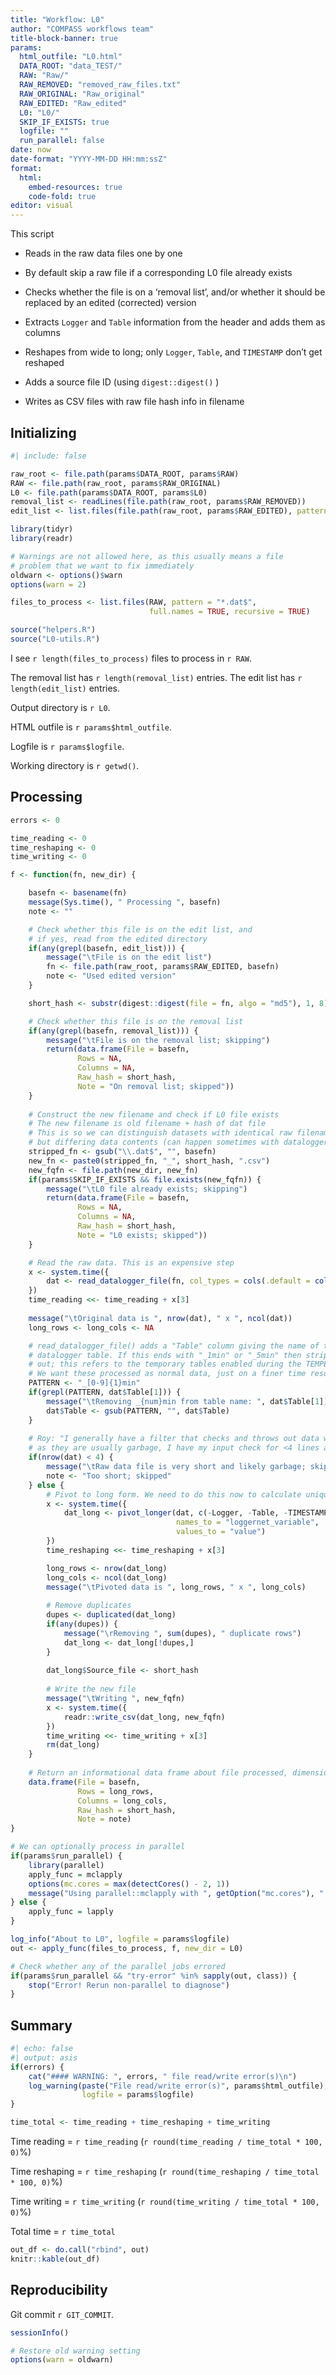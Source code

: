 ```yaml
---
title: "Workflow: L0"
author: "COMPASS workflows team"
title-block-banner: true
params:
  html_outfile: "L0.html"
  DATA_ROOT: "data_TEST/"
  RAW: "Raw/"
  RAW_REMOVED: "removed_raw_files.txt"
  RAW_ORIGINAL: "Raw_original"
  RAW_EDITED: "Raw_edited"
  L0: "L0/"
  SKIP_IF_EXISTS: true
  logfile: ""
  run_parallel: false
date: now
date-format: "YYYY-MM-DD HH:mm:ssZ"
format: 
  html:
    embed-resources: true
    code-fold: true
editor: visual
---
```


This script

-   Reads in the raw data files one by one

-   By default skip a raw file if a corresponding L0 file already exists

-   Checks whether the file is on a 'removal list', and/or whether it should be replaced by an edited (corrected) version

-   Extracts `Logger` and `Table` information from the header and adds them as columns

-   Reshapes from wide to long; only `Logger`, `Table`, and `TIMESTAMP` don't get reshaped

-   Adds a source file ID (using `digest::digest()` )

-   Writes as CSV files with raw file hash info in filename

## Initializing

```r
#| include: false

raw_root <- file.path(params$DATA_ROOT, params$RAW)
RAW <- file.path(raw_root, params$RAW_ORIGINAL)
L0 <- file.path(params$DATA_ROOT, params$L0)
removal_list <- readLines(file.path(raw_root, params$RAW_REMOVED))
edit_list <- list.files(file.path(raw_root, params$RAW_EDITED), pattern = "dat$")

library(tidyr)
library(readr)

# Warnings are not allowed here, as this usually means a file
# problem that we want to fix immediately
oldwarn <- options()$warn
options(warn = 2)

files_to_process <- list.files(RAW, pattern = "*.dat$", 
                               full.names = TRUE, recursive = TRUE)

source("helpers.R")
source("L0-utils.R")
```

I see `r length(files_to_process)` files to process in `r RAW`.

The removal list has `r length(removal_list)` entries. The edit list has `r length(edit_list)` entries.

Output directory is `r L0`.

HTML outfile is `r params$html_outfile`.

Logfile is `r params$logfile`.

Working directory is `r getwd()`.

## Processing

```r
errors <- 0

time_reading <- 0
time_reshaping <- 0
time_writing <- 0

f <- function(fn, new_dir) {

    basefn <- basename(fn)
    message(Sys.time(), " Processing ", basefn)
    note <- ""

    # Check whether this file is on the edit list, and
    # if yes, read from the edited directory
    if(any(grepl(basefn, edit_list))) {
        message("\tFile is on the edit list")
        fn <- file.path(raw_root, params$RAW_EDITED, basefn)
        note <- "Used edited version"
    }

    short_hash <- substr(digest::digest(file = fn, algo = "md5"), 1, 8)

    # Check whether this file is on the removal list
    if(any(grepl(basefn, removal_list))) {
        message("\tFile is on the removal list; skipping")
        return(data.frame(File = basefn,
               Rows = NA,
               Columns = NA,
               Raw_hash = short_hash,
               Note = "On removal list; skipped"))
    }
    
    # Construct the new filename and check if L0 file exists
    # The new filename is old filename + hash of dat file
    # This is so we can distinguish datasets with identical raw filenames
    # but differing data contents (can happen sometimes with dataloggers)
    stripped_fn <- gsub("\\.dat$", "", basefn)
    new_fn <- paste0(stripped_fn, "_", short_hash, ".csv")
    new_fqfn <- file.path(new_dir, new_fn)
    if(params$SKIP_IF_EXISTS && file.exists(new_fqfn)) {
        message("\tL0 file already exists; skipping")
        return(data.frame(File = basefn,
               Rows = NA,
               Columns = NA,
               Raw_hash = short_hash,
               Note = "L0 exists; skipped"))
    }

    # Read the raw data. This is an expensive step
    x <- system.time({
        dat <- read_datalogger_file(fn, col_types = cols(.default = col_character()))
    })
    time_reading <<- time_reading + x[3]
    
    message("\tOriginal data is ", nrow(dat), " x ", ncol(dat))
    long_rows <- long_cols <- NA

    # read_datalogger_file() adds a "Table" column giving the name of the 
    # datalogger table. If this ends with "_1min" or "_5min" then strip that
    # out; this refers to the temporary tables enabled during the TEMPEST floods.
    # We want these processed as normal data, just on a finer time resolution.
    PATTERN <- "_[0-9]{1}min"
    if(grepl(PATTERN, dat$Table[1])) {
        message("\tRemoving _{num}min from table name: ", dat$Table[1])
        dat$Table <- gsub(PATTERN, "", dat$Table)
    }
    
    # Roy: "I generally have a filter that checks and throws out data with very few lines 
    # as they are usually garbage, I have my input check for <4 lines after header" 
    if(nrow(dat) < 4) {
        message("\tRaw data file is very short and likely garbage; skipping")
        note <- "Too short; skipped"
    } else {
        # Pivot to long form. We need to do this now to calculate unique observation IDs
        x <- system.time({
            dat_long <- pivot_longer(dat, c(-Logger, -Table, -TIMESTAMP),
                                     names_to = "loggernet_variable",
                                     values_to = "value")
        })
        time_reshaping <<- time_reshaping + x[3]

        long_rows <- nrow(dat_long)
        long_cols <- ncol(dat_long)
        message("\tPivoted data is ", long_rows, " x ", long_cols)
        
        # Remove duplicates
        dupes <- duplicated(dat_long)
        if(any(dupes)) {
            message("\rRemoving ", sum(dupes), " duplicate rows")
            dat_long <- dat_long[!dupes,]
        }
        
        dat_long$Source_file <- short_hash
        
        # Write the new file
        message("\tWriting ", new_fqfn)
        x <- system.time({
            readr::write_csv(dat_long, new_fqfn)
        })
        time_writing <<- time_writing + x[3]
        rm(dat_long)
    }
    
    # Return an informational data frame about file processed, dimensions, etc.
    data.frame(File = basefn,
               Rows = long_rows,
               Columns = long_cols,
               Raw_hash = short_hash,
               Note = note)
}

# We can optionally process in parallel
if(params$run_parallel) {
    library(parallel)
    apply_func = mclapply
    options(mc.cores = max(detectCores() - 2, 1))
    message("Using parallel::mclapply with ", getOption("mc.cores"), " cores")
} else {
    apply_func = lapply
}

log_info("About to L0", logfile = params$logfile)
out <- apply_func(files_to_process, f, new_dir = L0)

# Check whether any of the parallel jobs errored
if(params$run_parallel && "try-error" %in% sapply(out, class)) {
    stop("Error! Rerun non-parallel to diagnose")
}
```

## Summary

```r
#| echo: false
#| output: asis
if(errors) {
    cat("#### WARNING: ", errors, " file read/write error(s)\n")
    log_warning(paste("File read/write error(s)", params$html_outfile), 
                logfile = params$logfile)
}

time_total <- time_reading + time_reshaping + time_writing
```

Time reading = `r time_reading` (`r round(time_reading / time_total * 100, 0)`%)

Time reshaping = `r time_reshaping` (`r round(time_reshaping / time_total * 100, 0)`%)

Time writing = `r time_writing` (`r round(time_writing / time_total * 100, 0)`%)

Total time = `r time_total`

```r
out_df <- do.call("rbind", out)
knitr::kable(out_df)
```

## Reproducibility

Git commit `r GIT_COMMIT`.

```r
sessionInfo()

# Restore old warning setting
options(warn = oldwarn)
```
